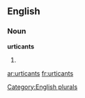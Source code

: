 ==English==

===Noun===
'''urticants'''

# {{plural of|[[urticant]]}}

[[Category:English plurals]]

[[ar:urticants]]
[[fr:urticants]]